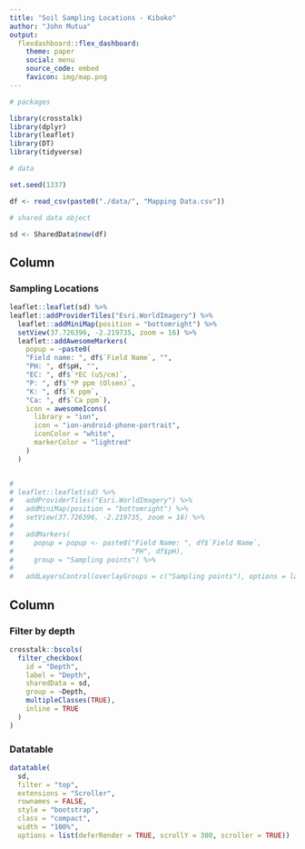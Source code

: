```yaml
---
title: "Soil Sampling Locations - Kiboko"
author: "John Mutua"
output:
  flexdashboard::flex_dashboard:
    theme: paper
    social: menu
    source_code: embed
    favicon: img/map.png
---
```


```r
# packages

library(crosstalk)
library(dplyr)
library(leaflet)
library(DT)
library(tidyverse)

# data

set.seed(1337)

df <- read_csv(paste0("./data/", "Mapping Data.csv"))

# shared data object

sd <- SharedData$new(df)
```


Column {data-width=600}
-------------------------------------
    
### Sampling Locations
    
```r
leaflet::leaflet(sd) %>% 
leaflet::addProviderTiles("Esri.WorldImagery") %>%
  leaflet::addMiniMap(position = "bottomright") %>%
  setView(37.726396, -2.219735, zoom = 16) %>%  
  leaflet::addAwesomeMarkers(
    popup = ~paste0(
    "Field name: ", df$`Field Name`, "", 
    "PH: ", df$pH, "",
    "EC: ", df$`*EC (uS/cm)`,
    "P: ", df$`*P ppm (Olsen)`,
    "K: ", df$`K ppm`,
    "Ca: ", df$`Ca ppm`),
    icon = awesomeIcons(
      library = "ion",
      icon = "ion-android-phone-portrait",
      iconColor = "white",
      markerColor = "lightred"
    )
  )


# 
# leaflet::leaflet(sd) %>%
#   addProviderTiles("Esri.WorldImagery") %>%
#   addMiniMap(position = "bottomright") %>%
#   setView(37.726396, -2.219735, zoom = 16) %>%
#   
#   addMarkers(
#     popup = popup <- paste0("Field Name: ", df$`Field Name`,
#                             "PH", df$pH),
#     group = "Sampling points") %>% 
#   
#   addLayersControl(overlayGroups = c("Sampling points"), options = layersControlOptions(collapsed = FALSE))
```
    
Column {data-width=400}
-------------------------------------

### Filter by depth


```r
crosstalk::bscols(
  filter_checkbox(
    id = "Depth",
    label = "Depth",
    sharedData = sd,
    group = ~Depth,
    multipleClasses(TRUE),
    inline = TRUE
  )
)
```

### Datatable
    
```r
datatable(
  sd,
  filter = "top",
  extensions = "Scroller",
  rownames = FALSE,
  style = "bootstrap",
  class = "compact",
  width = "100%",
  options = list(deferRender = TRUE, scrollY = 300, scroller = TRUE))

```
